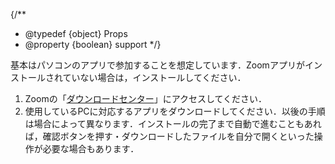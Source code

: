 
{/**
  * @typedef {object} Props
  * @property {boolean} support
  */}

基本はパソコンのアプリで参加することを想定しています．Zoomアプリがインストールされていない場合は，インストールしてください．
1. Zoomの「[ダウンロードセンター](https://zoom.us/download)」にアクセスしてください．
2. 使用しているPCに対応するアプリをダウンロードしてください．以後の手順は場合によって異なります．インストールの完了まで自動で進むこともあれば，確認ボタンを押す・ダウンロードしたファイルを自分で開くといった操作が必要な場合もあります．
<Support lang="ja" show={props.support} />
